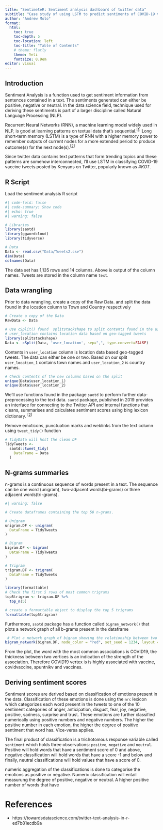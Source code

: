 ```yaml
---
title: "SentimeteR: Sentiment analysis dashboard of twitter data"
subtitle: "Case study of using LSTM to predict sentiments of COVID-19 vaccine tweets, posted by Kenyans on Twitter (#KOT)"
author: "Andrew Molo"
format:
  html:
    toc: true
    toc-depth: 5
    toc-location: left
    toc-title: "Table of Contents"
    # theme: flatly
    theme: Yeti
    fontsize: 0.9em
editor: visual
---
```


## Introduction

Sentiment Analysis is a function used to get sentiment information from sentences contained in a text. The sentiments generated can either be positive, negative or neutral. In the data science field, technique used for deriving these sentiments is part of a larger discipline called Natural Language Processing (NLP).

Recurrent Neural Networks (RNN), a machine learning model widely used in NLP, is good at learning patterns on textual data that's sequential.^\[[1](https://www.kaggle.com/code/yashvmohod/coding-11-imdb-sentiment-analysis-with-lstm){target="_blank"}\]^ Long short-term memory (LSTM) is a type of RNN with a higher memory power to remember outputs of current nodes for a more extended period to produce outcome(s) for the next node(s).^\[[2](https://www.turing.com/kb/recurrent-neural-networks-and-lstm#long-short-term-memory-(lstm)-in-machine-learning){target="_blank"}\]^

Since twitter data contains text patterns that form trending topics and these patterns are somehow interconnected, I'll use LSTM in classifying COVID-19 vaccine tweets posted by Kenyans on Twitter, popularly known as *#KOT*.

<!-- Recurrent Neural Networks (RNN) are widely used for  Natural Language Processing (NLP) tasks because they're good at learning patterns in sequential data such as text.^[[1](https://www.kaggle.com/code/yashvmohod/coding-11-imdb-sentiment-analysis-with-lstm){target="_blank"}]^ LSTM stands for Long Short Term Memory.  Quarto enables you to weave together content and executable code into a finished document. To learn more about Quarto see <https://quarto.org>. -->

## R Script

Load the sentiment analysis R script

```r
#| code-fold: false
#| code-summary: Show code
#| echo: true
#| warning: false

# Libraries
library(saotd)
library(ggwordcloud)
library(tidyverse) 

# Data
Data <- read.csv("Data/Tweets2.csv")
dim(Data)
colnames(Data)
```
The data set has 1,135 rows and 14 columns. Above is output of the column names. Tweets are stored in the column name `text`. 

## Data wrangling

Prior to data wrangling, create a copy of the Raw Data. and split the data found in the location column to Town and Country respectively

```r
# Create a copy of the Data
RawData <- Data

# Use cSplit() found  splitstackshape to split contents found in the use_location column
# user_location contains location data based on geo-tagged tweets 
library(splitstackshape) 
Data <- cSplit(Data, 'user_location', sep=",", type.convert=FALSE)
```

Contents in `user_location` column is location data based geo-tagged tweets. The data can either be one or two. Based on our split `user_location_1` contains town names  and `user_location_2` is country names.

```r
# Check contents of the new columns based on the split
unique(Data$user_location_1)
unique(Data$user_location_2)
```


We'll use functions found in the package `saotd` to perform further data-preprocessing to the text data. `saotd` package, published in 2019 provides an interface for connecting to the Twitter API and internal functions that cleans, summarises and calculates sentiment scores using bing lexicon dictionary. ^\[[2](https://zenodo.org/record/2578973#.Y_Mn7rRBx4A){target="_blank"}\]^

Remove emoticons, punctuation marks and weblinks from the text column using `tweet_tidy()` function
```r
# TidyData will host the clean DF
TidyTweets <- 
  saotd::tweet_tidy(
    DataFrame = Data
  )
```

## N-grams summaries
n-grams is a continuous sequence of words present in a text. The sequence can be one word (unigram), two-adjacent words(bi-grams) or three adjacent words(tri-grams).

```r
#| warning: false

# Create dataframes containing the top 50 n-grams.

# Unigram
unigram.DF <- unigram(
  DataFrame = TidyTweets
)

# Bigram
bigram.DF <- bigram(
  DataFrame = TidyTweets
)

# Trigram
trigram.DF <- trigram(
  DataFrame = TidyTweets
)

library(formattable)
# Check the first 5 rows of most common trigrams 
top5trigram <- trigram.DF %>%
  top_n(5)

# create a formattable object to display the top 5 trigrams
formattable(top5trigram)
```

Furthermore, `saotd` package has a function called `bigram_network()` that plots a network graph of all b-grams present in the dataframe

```r
 # Plot a network graph of bigram showing the relationship between two words
bigram_network(bigram.DF, node_color = "red", set_seed = 1234, layout = "star", number = 90)
```
From the plot, the word with the most common associations is COVID19, the thickness between two vertices is an indication of the strength of the association. Therefore COVID19 vertex is is highly associated with vaccine, covidvaccine, spuntnikv and vaccines.

## Deriving sentiment scores
Sentiment scores are derived based on classification of emotions present in the data. Classification of these emotions is done using the `nrc` lexicon
which categorizes each word present in the tweets to one of the 10 sentiment categories of anger, anticipation, disgust, fear, joy, negative, positive, sadness, surprise and trust. 
These emotions are further classified numerically using positive numbers and negative numbers. The higher the positive number in each emotion, the higher the degree of positive sentiment that word has. Vice-versa applies. 

The final product of classification is a trichotomous response variable called `sentiment` which holds three observations: `positve`, `negative` and `neutral`. Positive will hold words that have a sentiment score of 0 and above, negative classification will hold words that have a score -1 and below and finally,  neutral classifications will hold values that have a score of 0. 



numeric aggregation of the classifications is done to categorise the emotions as positive or negative. Numeric classification will entail measurung the degree of positive, negative or neutral. A higher positive number of words that have 


# References

* https://towardsdatascience.com/twitter-text-analysis-in-r-ed7b81ecdb9a



<!-- ## Natural Language Processing (NLP) -->

<!-- ### Wordcloud -->

<!-- A word cloud constitutes textual data where the size of each text is a representative of its frequency count. The below word cloud shows the how frequent different user locations appeared on the COVID-19 tweets vaccines data frame. Nairobi had the highest tweets, followed by Mombasa then Nakuru. Other popular towns where *#KOT* posted tweets included Eldoret and Kisumu. There were tweets which were generally geotagged as Kenya. -->

<!-- ```{r} -->
<!-- #| warning: false -->
<!-- #| code-fold: false -->
<!-- #| code-summary: Show code -->


<!-- # Create a corpus based in the Location data column -->
<!-- LocationCorpus <- Corpus(VectorSource(Data$user_location_1)) -->
<!-- LocationDTM <-  TermDocumentMatrix(LocationCorpus) -->

<!-- # Create a matrix called LocationM based on Location DocumentTermMatrix -->
<!-- LocationM <- as.matrix(LocationDTM) -->

<!-- # Get the count per each word and create a dataframe -->
<!-- count <- sort(rowSums(LocationM),decreasing=TRUE) -->
<!-- DF <- data.frame(word = names(count),freq=count) -->

<!-- # Wordcloud code -->
<!-- set.seed(1234) -->
<!-- ggplot(data = DF,  -->
<!--        aes(label = word, size = freq, col = as.character(freq))) +  -->
<!--   geom_text_wordcloud(rm_outside = TRUE, max_steps = 1, -->
<!--                       grid_size = 9, eccentricity = .1)+ -->
<!--   scale_size_area(max_size = 20)+ -->
<!--   scale_color_brewer(palette = "Paired", direction = -1)+ -->
<!--   theme_void() -->
<!-- ``` -->

<!-- Next step is to classify tweets into the different emotions/sentiments. -->

<!-- ### LSTM -->

<!-- #### Training and testing data -->

<!-- The `initial_split()` function creates a single binary split of the data into training and testing set. Since we're working with textual data, we'll filter data to include only text that comprise of greater than 15 characters. Short texts *(in this case tweets)* have uninformative single words. ^\[[4](https://smltar.com/dldnn.html#kickstarter){target="_blank"}\]^ -->

<!-- ```{r} -->

<!-- #| warning: false -->

<!-- #| code-fold: false -->

<!-- # Set seed to reproduce this work -->

<!-- set.seed(2345) -->

<!-- # Create a binary split called vaccine.tweets.split.  -->

<!-- vaccine.tweets.split <- Data %>% -->

<!--   filter(nchar(text)>= 15) %>% -->

<!--   initial_split() -->

<!-- # Create training and testing data based on the number of tweets  -->

<!-- # Text column holds the tweets -->

<!-- training.data <- training(vaccine.tweets.split) -->

<!-- testing.data <- testing(vaccine.tweets.split) -->

<!-- ``` -->

<!-- #### Data preprocessing -->

<!-- Data pre-processing in LSTM model will first involve tokenisation. Tokenisation breaks raw text into smaller words and sentences called tokens. After tokenisation, filter the characters using the `step_tokenfilter()` function. This function filters tokens based on their frequency count. -->

<!-- ```{r} -->

<!-- tweets.vaccine.rec <- recipe(~text, data = training.data) %>% -->

<!--   step_tokenize(text) %>% -->

<!--   step_tokenfilter(text, max_tokens=100) %>% -->

<!--   step_sequence_onehot(text, sequence_length = 100) -->

<!-- tweets.vaccine.rec <- prep(tweets.vaccine.rec) -->

<!-- training.v2 <- bake(tweets.vaccine.rec, new_data = NULL, composition = "matrix") -->

<!-- ``` -->

<!-- #### Modeling -->

<!-- ## References -->

<!-- -   https://www.kaggle.com/code/yashvmohod/coding-11-imdb-sentiment-analysis-with-lstm -->

<!-- -   https://www.kaggle.com/code/mich3935/women-revieews -->

<!-- -   https://rpubs.com/tangerine/lstm-finance -->

<!-- -   https://blog.griddynamics.com/data-scientists-vocabulary-and-scientific-process-applied-to-social-movie-reviews/ -->

<!-- -   https://www.kaggle.com/code/mich3935/women-revieews -->

<!-- -   https://www.tidytextmining.com/sentiment.html -->

<!-- -   https://ladal.edu.au/sentiment.html  -->

